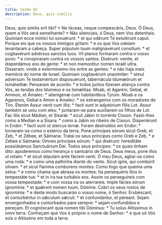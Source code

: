 ```yaml
---
title: Salmo 82
description: Deus, quis similis
---
```


<div class="grid grid-cols-2 gap-5">
  <span class="text-justify">
    Deus, quis símilis erit tibi? * Ne táceas, neque compescáris, Deus.
  </span>
  <span class="text-justify">
    Ó Deus, quem a Vós será semelhante? * Não silenciais, ó Deus, nem Vos
    detenhais.
  </span>
  <span class="text-justify">
    Quóniam ecce inimíci tui sonuérunt: * et qui odérunt Te extulérunt caput.
  </span>
  <span class="text-justify">
    Porque eis que os vossos inimigos gritam: * e os que Vos odeiam levantaram a
    cabeça.
  </span>
  <span class="text-justify">
    Super pópulum tuum malignavérunt consílium: * et cogitavérunt advérsus
    sanctos tuos.
  </span>
  <span class="text-justify">
    Vil planos formaram contra o vosso povo: * e conspiraram contra os vossos
    santos.
  </span>
  <span class="text-justify">
    Dixérunt: veníte, et disperdámus eos de gente: * et non memorétur nomen
    Israël ultra.
  </span>
  <span class="text-justify">
    Disseram: vinde e exterminemo-los entre as gentes: * e não haja mais memória
    do nome de Israel.
  </span>
  <span class="text-justify">
    Quóniam cogitavérunt unanímiter: * simul advérsum Te testaméntum
    disposuérunt, tabernácula Idumæórum et Ismahelítæ:
  </span>
  <span class="text-justify">
    Pensaram de acordo: * e todos juntos fizeram aliança contra Vós, as tendas
    dos Idumeus e os Ismælitas:
  </span>
  <span class="text-justify">
    Moab, et Agaréni, Gebal, et Ammon, et Ámalec: * alienígenæ cum habitántibus
    Tyrum.
  </span>
  <span class="text-justify">
    Moab e os Agarenos, Gebal e Amon e Amalec: * os estrangeiros com os
    moradores de Tiro.
  </span>
  <span class="text-justify">
    Étenim Assur venit cum illis: * facti sunt in adjutórium fíliis Lot.
  </span>
  <span class="text-justify">
    Assur também se uniu com eles: * juntaram-se para auxiliarem os filhos de
    Lot.
  </span>
  <span class="text-justify">
    Fac illis sicut Mádian, et Sísaræ: * sicut Jabin in torrénte Cisson.
  </span>
  <span class="text-justify">
    Fazei-lhes como a Median e a Sisara: * como a Jabin no ribeiro de Cisson.
  </span>
  <span class="text-justify">
    Disperiérunt in Endor: * facti sunt ut stercus terræ.
  </span>
  <span class="text-justify">
    Foram destruídos em Endor: * tornaram-se como o esterco da terra.
  </span>
  <span class="text-justify">
    Pone príncipes eórum sicut Oreb, et Zeb, * et Zébee, et Sálmana:
  </span>
  <span class="text-justify">
    Tratai os seus príncipes como Oreb e Zeb, * e Zebee e Salmana:
  </span>
  <span class="text-justify">
    Omnes príncipes eórum: * qui dixérunt: hereditáte possideámus Sanctuárium
    Dei.
  </span>
  <span class="text-justify">
    Todos seus príncipes: * os quais tinham dito: apoderemos como herança o
    santuário de Deus.
  </span>
  <span class="text-justify">
    Deus meus, pone illos ut rotam: * et sicut stípulam ante fáciem venti.
  </span>
  <span class="text-justify">
    Ó meu Deus, agitai-os como uma roda: * e como uma palhinha diante do vento.
  </span>
  <span class="text-justify">
    Sicut ignis, qui combúrit silvam: * et sicut flamma combúrens montes:
  </span>
  <span class="text-justify">
    Como fogo que queima uma selva: * e como chama que abrasa os montes:
  </span>
  <span class="text-justify">
    Ita persequéris illos in tempestáte tua: * et in ira tua turbábis eos.
  </span>
  <span class="text-justify">
    Assim os perseguireis com vossa tempestade: * e com vossa ira os aterrareis.
  </span>
  <span class="text-justify">
    Imple fácies eórum ignomínia: * et quǽrent nomen tuum, Dómine.
  </span>
  <span class="text-justify">
    Cobri os seus rostos de ignomínia: * e deste modo buscarão o vosso nome, ó
    Senhor.
  </span>
  <span class="text-justify">
    Erubéscant, et conturbéntur in sǽculum sǽculi: * et confundántur, et
    péreant.
  </span>
  <span class="text-justify">
    Sejam envergonhados e conturbados para sempre: * sejam confundidos e
    pereçam.
  </span>
  <span class="text-justify">
    Et cognóscant quia nomen tibi Dóminus: * Tu solus Altíssimus in omni terra.
  </span>
  <span class="text-justify">
    Conheçam que Vos é próprio o nome de Senhor: * e que só Vós sois o Altíssimo
    em toda a terra.
  </span>
</div>
